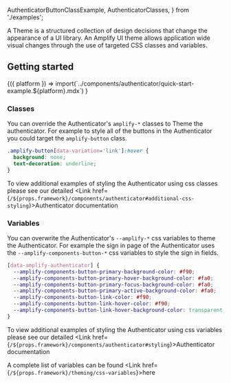   AuthenticatorButtonClassExample,
  AuthenticatorClasses,
} from './examples';

A Theme is a structured collection of design decisions that change the appearance of a UI library. An Amplify UI theme allows application wide visual changes through the use of targeted CSS classes and variables.

## Getting started

<Fragment>
  {({ platform }) =>
    import(`../components/authenticator/quick-start-example.${platform}.mdx`)
  }
</Fragment>

### Classes

You can override the Authenticator's `amplify-*` classes to Theme the authenticator. For example to style all of the buttons in the Authenticator you could target the `amplify-button` class.

<Example className="authenticator-theme-class-example">
  <AuthenticatorButtonClassExample />

  <ExampleCode>

```css
.amplify-button[data-variation='link']:hover {
  background: none;
  text-decoration: underline;
}
```

  </ExampleCode>
</Example>

To view additional examples of styling the Authenticator using css classes please see our detailed <Link href={`/${props.framework}/components/authenticator#additional-css-styling`}>Authenticator</Link> documentation

<AuthenticatorClasses />

### Variables

You can overwrite the Authenticator's `--amplify-*` css variables to theme the Authenticator. For example the sign in page of the Authenticator uses the `--amplify-components-button-*` css variables to style the sign in fields.

<Example className="authenticator-theme-variable-example">
  <AuthenticatorButtonClassExample />

  <ExampleCode>

```css
[data-amplify-authenticator] {
  --amplify-components-button-primary-background-color: #f90;
  --amplify-components-button-primary-hover-background-color: #fa0;
  --amplify-components-button-primary-focus-background-color: #fa0;
  --amplify-components-button-primary-active-background-color: #fa0;
  --amplify-components-button-link-color: #f90;
  --amplify-components-button-link-hover-color: #f90;
  --amplify-components-button-link-hover-background-color: transparent;
}
```

  </ExampleCode>
</Example>

To view additional examples of styling the Authenticator using css variables please see our detailed <Link href={`/${props.framework}/components/authenticator#styling`}>Authenticator</Link> documentation

A complete list of variables can be found <Link href={`/${props.framework}/theming/css-variables`}>here</Link>

